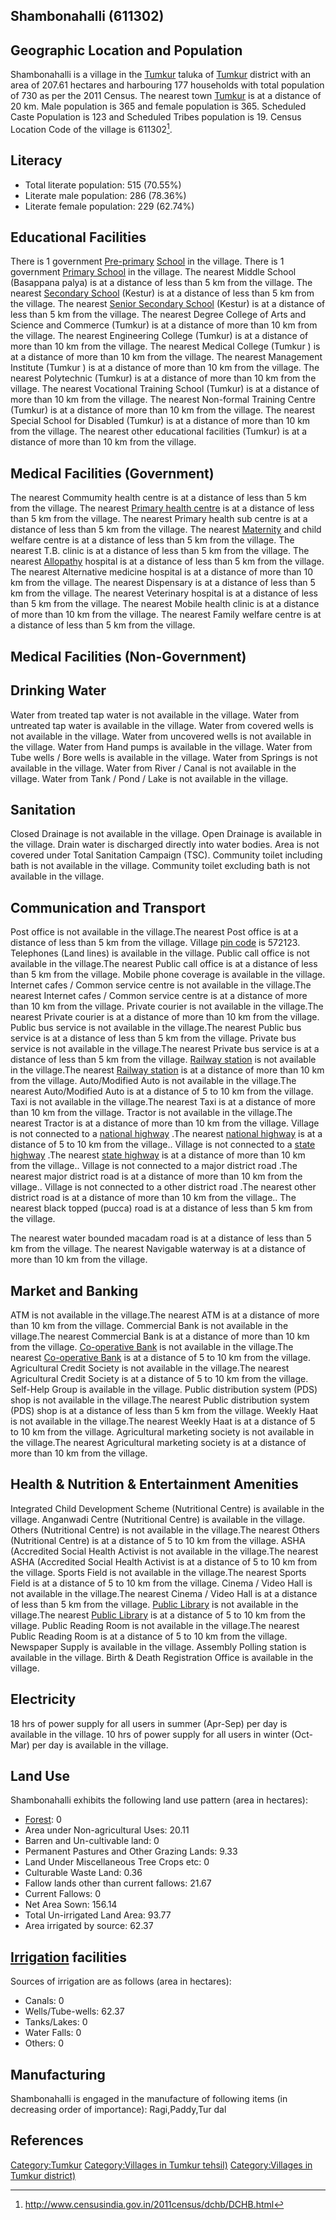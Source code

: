 {{Infobox settlement
| name=Shambonahalli
| native_name=
| native_name_lang=
| other_name=
| nickname=
| settlement_type=Village
| image_skyline=
| image_alt=
| image_caption=
| pushpin_map=India Karnataka
| pushpin_label_position=right
| pushpin_map_alt=
| pushpin_map_caption=Location in Karnataka, India
| latd=
| latm=
| lats=
| latNS=
| longd=
| longm=
| longs=
| longEW=
| coordinates_display=inline,title
| subdivision_type=Country
| subdivision_name={{flag|India}}
| subdivision_type1=[[States and territories of India|State]]
| subdivision_name1=Karnataka 
| subdivision_type2=[[List of districts of India|District]]
| subdivision_name2=Tumkur
| subdivision_type3=Tahsil
| subdivision_name3=Tumkur 
| website=
| established_title=<!-- Established -->
| established_date=
| founder=
| named_for=
| government_type=
| governing_body=
| unit_pref=Metric=
| area_footnotes=
| area_rank=
| area_total_km2=2.08
| elevation_footnotes=
| elevation_m=
| population_total=730
| population_as_of=2011
| population_rank=
| population_density_km2=351
| population_demonym=
| population_footnotes=
| demographics_type1=Languages
| demographics1_title1=Official
| demographics1_info1=[[Kannada language|Kannada]]
| timezone1=[[Indian Standard Time|IST]]
| utc_offset1==+5:30
| postal_code_type=[[Postal Index Number|PIN]]
| postal_code=572123
| area_code_type=Telephone code
| area_code=
| registration_plate=
| blank1_name_sec1=Nearest city
| blank1_info_sec1=[[Tumkur]]
| blank2_name_sec1=[[Human sex ratio|Sex ratio]]
| blank2_info_sec1=1000 [[male|♂]]/[[female|♀]]
| blank3_name_sec1=Literacy
| blank3_info_sec1=70.55%
| blank1_name_sec2=[[2011 Census of India|2011 census]] code
| blank1_info_sec2=611302
| footnotes=
}}

== Shambonahalli (611302) ==

== Geographic Location and Population ==

Shambonahalli is a village in the [[Tumkur ]] taluka of [[Tumkur]] district with an area of 207.61 hectares and harbouring 177 households with total population of 730 as per the 2011 Census. The nearest town [[Tumkur]] is at a distance of 20 km. Male population is 365 and female population is 365. Scheduled Caste Population is 123 and Scheduled Tribes population is 19. Census Location Code of the village is 611302<ref>http://www.censusindia.gov.in/2011census/dchb/DCHB.html</ref>.


== Literacy ==  
* Total literate population: 515 (70.55%)
* Literate male population: 286 (78.36%)
* Literate female population: 229 (62.74%)


== Educational Facilities ==  
There is 1 government [[Pre-primary]] [[School]] in the village.
There is 1 government [[Primary School]] in the village.
The nearest Middle School (Basappana palya) is at a distance of less than 5 km from the village.
The nearest [[Secondary School]] (Kestur) is at a distance of less than 5 km from the village.
The nearest [[Senior Secondary School]] (Kestur) is at a distance of less than 5 km from the village.
The nearest Degree College of Arts and Science and Commerce (Tumkur) is at a distance of more than 10 km from the village.
The nearest Engineering College (Tumkur) is at a distance of more than 10 km from the village.
The nearest Medical College (Tumkur ) is at a distance of more than 10 km from the village.
The nearest Management Institute (Tumkur ) is at a distance of more than 10 km from the village.
The nearest Polytechnic (Tumkur) is at a distance of more than 10 km from the village.
The nearest Vocational Training School (Tumkur) is at a distance of more than 10 km from the village.
The nearest Non-formal Training Centre (Tumkur) is at a distance of more than 10 km from the village.
The nearest Special School for Disabled (Tumkur) is at a distance of more than 10 km from the village.
The nearest other educational facilities (Tumkur) is at a distance of more than 10 km from the village.


== Medical Facilities (Government) ==
The nearest Commumity health centre is at a distance of less than 5 km from the village.
The nearest [[Primary health centre]] is at a distance of less than 5 km from the village.
The nearest Primary health sub centre is at a distance of less than 5 km from the village.
The nearest [[Maternity]] and child welfare centre is at a distance of less than 5 km from the village.
The nearest T.B. clinic is at a distance of less than 5 km from the village.
The nearest [[Allopathy]] hospital is at a distance of less than 5 km from the village.
The nearest Alternative medicine hospital is at a distance of more than 10 km from the village.
The nearest Dispensary is at a distance of less than 5 km from the village.
The nearest Veterinary hospital is at a distance of less than 5 km from the village.
The nearest Mobile health clinic is at a distance of more than 10 km from the village.
The nearest Family welfare centre is at a distance of less than 5 km from the village.


== Medical Facilities (Non-Government) ==











== Drinking Water ==
Water from treated tap water is not available in the village.
Water from untreated tap water is available in the village.
Water from covered wells is not available in the village.
Water from uncovered wells is not available in the village.
Water from Hand pumps is available in the village.
Water from Tube wells / Bore wells is available in the village.
Water from Springs is not available in the village.
Water from River / Canal is not available in the village.
Water from Tank / Pond / Lake is not available in the village.


== Sanitation ==
Closed Drainage is not available in the village.
Open Drainage is available in the village.
Drain water is discharged directly into water bodies.
Area is not covered under Total Sanitation Campaign (TSC).
Community toilet including bath is not available in the village.
Community toilet excluding bath is not available in the village.


== Communication and Transport ==
Post office is not available in the village.The nearest Post office is at a distance of less than 5 km from the village.
Village [[pin code]] is 572123.
Telephones (Land lines) is available in the village.
Public call office is not available in the village.The nearest Public call office is at a distance of less than 5 km from the village.
Mobile phone coverage is available in the village.
Internet cafes / Common service centre is not available in the village.The nearest Internet cafes / Common service centre is at a distance of more than 10 km from the village.
Private courier is not available in the village.The nearest Private courier is at a distance of more than 10 km from the village.
Public bus service is not available in the village.The nearest Public bus service is at a distance of less than 5 km from the village.
Private bus service is not available in the village.The nearest Private bus service is at a distance of less than 5 km from the village.
[[Railway station]] is not available in the village.The nearest [[Railway station]] is at a distance of more than 10 km from the village.
Auto/Modified Auto is not available in the village.The nearest Auto/Modified Auto is at a distance of 5 to 10 km from the village.
Taxi is not available in the village.The nearest Taxi is at a distance of more than 10 km from the village.
Tractor is not available in the village.The nearest Tractor is at a distance of more than 10 km from the village.
Village is not connected to a [[national highway]] .The nearest [[national highway]] is at a distance of 5 to 10 km from the village..
Village is not connected to a [[state highway]] .The nearest [[state highway]] is at a distance of more than 10 km from the village..
Village is not connected to a major district road   .The nearest major district road   is at a distance of more than 10 km from the village..
Village is not connected to a other district road .The nearest other district road is at a distance of more than 10 km from the village..
The nearest black topped (pucca) road is at a distance of less than 5 km from the village.

The nearest water bounded macadam road is at a distance of less than 5 km from the village.
The nearest Navigable waterway is at a distance of more than 10 km from the village.



== Market and Banking ==
ATM is not available in the village.The nearest ATM is at a distance of more than 10 km from the village.
Commercial Bank is not available in the village.The nearest Commercial Bank is at a distance of more than 10 km from the village.
[[Co-operative Bank]] is not available in the village.The nearest [[Co-operative Bank]] is at a distance of 5 to 10 km from the village.
Agricultural Credit Society is not available in the village.The nearest Agricultural Credit Society is at a distance of 5 to 10 km from the village.
Self-Help Group is available in the village.
Public distribution system (PDS) shop is not available in the village.The nearest Public distribution system (PDS) shop is at a distance of less than 5 km from the village.
Weekly Haat is not available in the village.The nearest Weekly Haat is at a distance of 5 to 10 km from the village.
Agricultural marketing society is not available in the village.The nearest Agricultural marketing society is at a distance of more than 10 km from the village.


== Health & Nutrition & Entertainment Amenities ==
Integrated Child Development Scheme (Nutritional Centre) is available in the village.
Anganwadi Centre (Nutritional Centre) is available in the village.
Others (Nutritional Centre) is not available in the village.The nearest Others (Nutritional Centre) is at a distance of 5 to 10 km from the village.
ASHA (Accredited Social Health Activist is not available in the village.The nearest ASHA (Accredited Social Health Activist is at a distance of 5 to 10 km from the village.
Sports Field is not available in the village.The nearest Sports Field is at a distance of 5 to 10 km from the village.
Cinema / Video Hall is not available in the village.The nearest Cinema / Video Hall is at a distance of less than 5 km from the village.
[[Public Library]] is not available in the village.The nearest [[Public Library]] is at a distance of 5 to 10 km from the village.
Public Reading Room is not available in the village.The nearest Public Reading Room is at a distance of 5 to 10 km from the village.
Newspaper Supply is available in the village.
Assembly Polling station is available in the village.
Birth & Death Registration Office is available in the village.


== Electricity ==






18 hrs of power supply for all users in summer (Apr-Sep) per day is available in the village.
10 hrs of power supply for all users in winter (Oct-Mar) per day is available in the village.


== Land Use ==
Shambonahalli exhibits the following land use pattern (area in hectares):
* [[Forest]]: 0
* Area under Non-agricultural Uses: 20.11
* Barren and Un-cultivable land: 0
* Permanent Pastures and Other Grazing Lands: 9.33
* Land Under Miscellaneous Tree Crops etc: 0
* Culturable Waste Land: 0.36
* Fallow lands other than current fallows: 21.67
* Current Fallows: 0
* Net Area Sown: 156.14
* Total Un-irrigated Land Area: 93.77
* Area irrigated by source: 62.37


== [[Irrigation]] facilities ==
Sources of irrigation are as follows (area in hectares):
* Canals: 0
* Wells/Tube-wells: 62.37
* Tanks/Lakes: 0
* Water Falls: 0
* Others: 0


== Manufacturing ==
Shambonahalli is engaged in the manufacture of following items (in decreasing order of importance): Ragi,Paddy,Tur dal


[[Category:Tumkur]]
[[Category:Villages in Tumkur  tehsil)]]
[[Category:Villages in Tumkur district)]]


== References ==
{{Reflist}}


